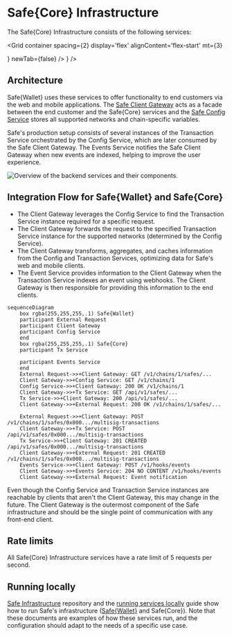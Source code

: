 

# Safe\{Core\} Infrastructure

The Safe\{Core\} Infrastructure consists of the following services:

<Grid
  container
  spacing={2}
  display='flex'
  alignContent='flex-start'
  mt={3}
>
  <Grid item xs={12} md={6}>
    <CustomCard
      title={'Safe Transaction Service'}
      description={'The Safe Transaction Service tracks transactions related to Safe contracts using tracing on Mainnet, Sepolia, and Gnosis Chain. It uses event indexing for the other chains. For each supported network there is one instance of the Transaction Service.'}
      url={'./transaction-service-overview'}
      icon={<SafeCoreAPI />}
      newTab={false}
    />
  </Grid>
  <Grid item xs={12} md={6}>
    <CustomCard
      title={'Safe Events Service'}
      description={'The Events Service handles Safe indexing events and delivers them as HTTP webhooks, connection to the events queue processed by the Transaction Service. The service\'s database stores the configuration of webhook destinations.'}
      url={'https://github.com/safe-global/safe-events-service'}
      icon={<SafeCoreSDK />}
      />
  </Grid>
</Grid>

## Architecture

Safe\{Wallet\} uses these services to offer functionality to end customers via the web and mobile applications. The [Safe Client Gateway](https://github.com/safe-global/safe-client-gateway-nest) acts as a facade between the end customer and the Safe\{Core\} services and the [Safe Config Service](https://github.com/safe-global/safe-config-service) stores all supported networks and chain-specific variables.

Safe's production setup consists of several instances of the Transaction Service orchestrated by the Config Service, which are later consumed by the Safe Client Gateway. The Events Service notifies the Safe Client Gateway when new events are indexed, helping to improve the user experience.

![Overview of the backend services and their components.](../../assets/diagram-services.png)

## Integration Flow for Safe\{Wallet\} and Safe\{Core\}

- The Client Gateway leverages the Config Service to find the Transaction Service instance required for a specific request.
- The Client Gateway forwards the request to the specified Transaction Service instance for the supported networks (determined by the Config Service).
- The Client Gateway transforms, aggregates, and caches information from the Config and Transaction Services, optimizing data for Safe's web and mobile clients.
- The Event Service provides information to the Client Gateway when the Transaction Service indexes an event using webhooks. The Client Gateway is then responsible for providing this information to the end clients.

``` mermaid
sequenceDiagram
    box rgba(255,255,255,.1) Safe{Wallet}
    participant External Request
    participant Client Gateway
    participant Config Service
    end
    box rgba(255,255,255,.1) Safe{Core}
    participant Tx Service
    
    participant Events Service
    end
    External Request->>+Client Gateway: GET /v1/chains/1/safes/...
    Client Gateway->>+Config Service: GET /v1/chains/1
    Config Service->>+Client Gateway: 200 OK /v1/chains/1
    Client Gateway->>+Tx Service: GET /api/v1/safes/...
    Tx Service->>+Client Gateway: 200 /api/v1/safes/...
    Client Gateway->>+External Request: 200 OK /v1/chains/1/safes/...

    External Request->>+Client Gateway: POST /v1/chains/1/safes/0x000.../multisig-transactions
    Client Gateway->>+Tx Service: POST /api/v1/safes/0x000.../multisig-transactions
    Tx Service->>+Client Gateway: 201 CREATED /api/v1/safes/0x000.../multisig-transactions
    Client Gateway->>+External Request: 201 CREATED /v1/chains/1/safes/0x000.../multisig-transactions
    Events Service->>+Client Gateway: POST /v1/hooks/events
    Client Gateway->>+Events Service: 204 NO CONTENT /v1/hooks/events
    Client Gateway->>+External Request: Event notification
```

Even though the Config Service and Transaction Service instances are reachable by clients that aren't the Client Gateway, this may change in the future. The Client Gateway is the outermost component of the Safe infrastructure and should be the single point of communication with any front-end client.

## Rate limits

All Safe\{Core\} Infrastructure services have a rate limit of 5 requests per second.

## Running locally

[Safe Infrastructure](https://github.com/safe-global/safe-infrastructure) repository and the [running services locally](https://github.com/safe-global/safe-infrastructure/blob/main/docs/running_locally.md) guide show how to run Safe's infrastructure ([Safe\{Wallet\}](https://app.safe.global) and Safe\{Core\}). Note that these documents are examples of how these services run, and the configuration should adapt to the needs of a specific use case.
